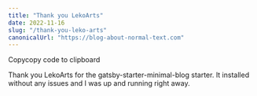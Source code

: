```yaml
---
title: "Thank you LekoArts"
date: 2022-11-16
slug: "/thank-you-leko-arts"
canonicalUrl: "https://blog-about-normal-text.com"
---
```

Copycopy code to clipboard
<script type="application/ld+json">
  {`
    {
      "@context": "https://schema.org",
      "@type": "Organization",
      "url": "https://www.spookytech.com",
      "name": "Spooky technologies",
      "contactPoint": {
        "@type": "ContactPoint",
        "telephone": "+5-601-785-8543",
        "contactType": "Customer Support"
      }
    }
  `}
</script>
Thank you LekoArts for the gatsby-starter-minimal-blog starter. It installed without any issues and I was up and running right away.